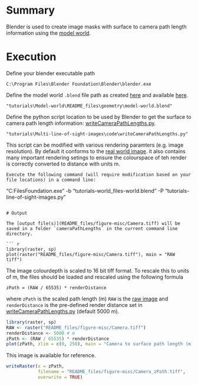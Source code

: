 # Summary

Blender is used to create image masks with surface to camera path length information using the [model world ](../Model-world).

# Execution

Define your blender executable path

```
C:\Program Files\Blender Foundation\Blender\blender.exe
```

Define the model world `.blend` file path as created [here](../Model-world) and available [here](../Model-world/geometry/model-world.blend).

```
"tutorials\Model-world\README_files\geometry\model-world.blend"

```
Define the python script location to be used by Blender to get the surface to camera path length information: [writeCameraPathLengths.py](code/writeCameraPathLengths.py).

```
"tutorials\Multi-line-of-sight-images\code\writeCameraPathLengths.py"
```

This script can be modified with various rendering paramters (e.g. image resolution). By default it conforms to the 
[real world image](../Real-world-images). it also contains many important rendering setings to ensure the colourspace of teh render is correctly converted to distance with units m.

```
Execute the following command (will require modification based on your file locations) in a command line:

```
"C:\Program Files\Blender Foundation\Blender\blender.exe" -b "tutorials\Model-world\README_files\geometry\model-world.blend" -P "tutorials\Multi-line-of-sight-images\code\writeCameraPathLengths.py"
```
  
# Output

The [output file(s)](README_files/figure-misc/Camera.tiff) will be saved in a folder `cameraPathLengths` in the current command line directory.

``` r
library(raster, sp)
plot(raster("README_files/figure-misc/Camera.tiff"), main = "RAW tiff")
```

The image colourdepth is scaled to 16 bit tiff format. To rescale this to units of m, the files should be loaded and rescaled using the following formula

```
zPath = (RAW / 65535) * renderDistance

```

where `zPath` is the scaled path length (m) `RAW` is the [raw image](README_files/figure-misc/Camera.tiff) and `renderDistance` is the pre-defined render distance set in [writeCameraPathLengths.py](code/writeCameraPathLengths.py) (default 5000 m). 

``` r
library(raster, sp)
RAW <- raster("README_files/figure-misc/Camera.tiff")
renderDistance <- 5000 # m
zPath <- (RAW / 65535) * renderDistance
plot(zPath, zlim = c(0, 250), main = "Camera to surface path length (m)")
```

This image is available for reference.

``` r
writeRaster(x = zPath, 
            filename = "README_files/figure-misc/Camera_zPath.tiff", 
            overwrite = TRUE)
```


